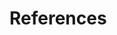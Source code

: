 <!-- Google tag (gtag.js) -->

<script async src="https://www.googletagmanager.com/gtag/js?id=G-DZWGQVJSHE"></script>

<script>
  window.dataLayer = window.dataLayer || [];
  function gtag(){dataLayer.push(arguments);}
  gtag('js', new Date());

  gtag('config', 'G-DZWGQVJSHE');
</script>

# References {.unnumbered}

::: {#refs}
:::